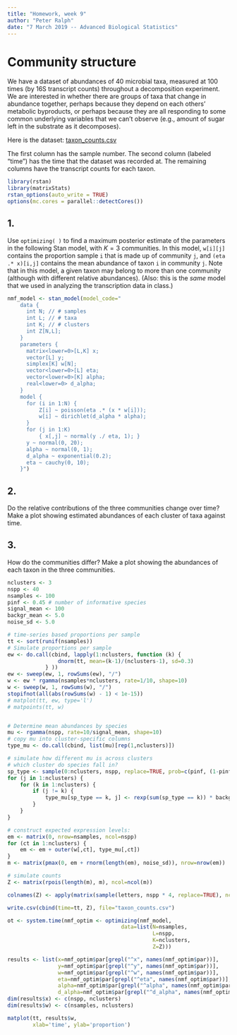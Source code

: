 ```yaml
---
title: "Homework, week 9"
author: "Peter Ralph"
date: "7 March 2019 -- Advanced Biological Statistics"
---
```


# Community structure

We have a dataset of abundances of 40 microbial taxa,
measured at 100 times (by 16S transcript counts)
throughout a decomposition experiment.
We are interested in whether there are groups of taxa that change in abundance together,
perhaps because they depend on each others' metabolic byproducts,
or perhaps because they are all responding to some common underlying variables that we can't observe
(e.g., amount of sugar left in the substrate as it decomposes).

Here is the dataset: [taxon_counts.csv](taxon_counts.csv)

The first column has the sample number.
The second column (labeled "time") has the time that the dataset was recorded at.
The remaining columns have the transcript counts for each taxon.

```r
library(rstan)
library(matrixStats)
rstan_options(auto_write = TRUE)
options(mc.cores = parallel::detectCores())
```

## 1.

Use `optimizing( )` to find a maximum posterior estimate of the parameters
in the following Stan model, with $K=3$ communities.
In this model, `w[i][j]` contains the proportion sample `i` that is made up of community `j`,
and `(eta .* x)[i,j]` contains the mean abundance of taxon `i` in community `j`.
Note that in this model, a given taxon may belong to more than one community 
(although with different relative abundances).
(Also: this is the *same* model that we used in analyzing the transcription data in class.)

```r
nmf_model <- stan_model(model_code="
    data {
      int N; // # samples
      int L; // # taxa
      int K; // # clusters
      int Z[N,L];
    }
    parameters {
      matrix<lower=0>[L,K] x;
      vector[L] y;
      simplex[K] w[N];
      vector<lower=0>[L] eta;
      vector<lower=0>[K] alpha;
      real<lower=0> d_alpha;
    }
    model {
      for (i in 1:N) {
          Z[i] ~ poisson(eta .* (x * w[i]));
          w[i] ~ dirichlet(d_alpha * alpha);
      }
      for (j in 1:K) 
          { x[,j] ~ normal(y ./ eta, 1); }
      y ~ normal(0, 20);
      alpha ~ normal(0, 1);
      d_alpha ~ exponential(0.2);
      eta ~ cauchy(0, 10);
    }")
```

## 2.

Do the relative contributions of the three communities change over time?
Make a plot showing 
estimated abundances of each cluster of taxa against time.

## 3.

How do the communities differ?
Make a plot showing the abundances of each taxon in the three communities.


```r
nclusters <- 3
nspp <- 40
nsamples <- 100
pinf <- 0.45 # number of informative species
signal_mean <- 100
backgr_mean <- 5.0
noise_sd <- 5.0

# time-series based proportions per sample
tt <- sort(runif(nsamples))
# Simulate proportions per sample
ew <- do.call(cbind, lapply(1:nclusters, function (k) {
                dnorm(tt, mean=(k-1)/(nclusters-1), sd=0.3)
            } ))
ew <- sweep(ew, 1, rowSums(ew), "/")
w <- ew * rgamma(nsamples*nclusters, rate=1/10, shape=10)
w <- sweep(w, 1, rowSums(w), "/")
stopifnot(all(abs(rowSums(w) - 1) < 1e-15))
# matplot(tt, ew, type='l')
# matpoints(tt, w)


# Determine mean abundances by species
mu <- rgamma(nspp, rate=10/signal_mean, shape=10)
# copy mu into cluster-specific columns
type_mu <- do.call(cbind, list(mu)[rep(1,nclusters)])

# simulate how different mu is across clusters
# which cluster do species fall in?
sp_type <- sample(0:nclusters, nspp, replace=TRUE, prob=c(pinf, (1-pinf)*c(.5, .3, .2)))
for (j in 1:nclusters) {
    for (k in 1:nclusters) {
        if (j != k) {
            type_mu[sp_type == k, j] <- rexp(sum(sp_type == k)) * backgr_mean
        }
    }
}

# construct expected expression levels:
em <- matrix(0, nrow=nsamples, ncol=nspp)
for (ct in 1:nclusters) {
    em <- em + outer(w[,ct], type_mu[,ct])
}
m <- matrix(pmax(0, em + rnorm(length(em), noise_sd)), nrow=nrow(em))

# simulate counts
Z <- matrix(rpois(length(m), m), ncol=ncol(m))
```
```r
colnames(Z) <- apply(matrix(sample(letters, nspp * 4, replace=TRUE), ncol=4), 1, paste, collapse='')

write.csv(cbind(time=tt, Z), file="taxon_counts.csv")
```

```r
ot <- system.time(nmf_optim <- optimizing(nmf_model,
                                    data=list(N=nsamples,
                                              L=nspp,
                                              K=nclusters,
                                              Z=Z)))
```


```r
results <- list(x=nmf_optim$par[grepl("^x", names(nmf_optim$par))],
                y=nmf_optim$par[grepl("^y", names(nmf_optim$par))],
                w=nmf_optim$par[grepl("^w", names(nmf_optim$par))],
                eta=nmf_optim$par[grepl("^eta", names(nmf_optim$par))],
                alpha=nmf_optim$par[grepl("^alpha", names(nmf_optim$par))],
                d_alpha=nmf_optim$par[grepl("^d_alpha", names(nmf_optim$par))])
dim(results$x) <- c(nspp, nclusters)
dim(results$w) <- c(nsamples, nclusters)

matplot(tt, results$w,
        xlab='time', ylab='proportion')
```
